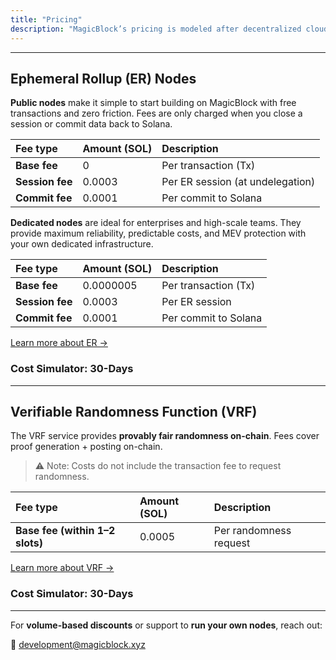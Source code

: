 ```yaml
---
title: "Pricing"
description: "MagicBlock’s pricing is modeled after decentralized cloud infrastructure. The goal is to keep computing costs **predictable for developers**, while still providing **flexibility for enterprises** that need priority access or dedicated resources."
---
```



---

## Ephemeral Rollup (ER) Nodes

**Public nodes** make it simple to start building on MagicBlock with free transactions and zero friction. Fees are only charged when you close a session or commit data back to Solana.

| **Fee type**    | **Amount (SOL)** | **Description**                  |
| :-------------- | :--------------- | :------------------------------- |
| **Base fee**    | 0                | Per transaction (Tx)             |
| **Session fee** | 0.0003           | Per ER session (at undelegation) |
| **Commit fee**  | 0.0001           | Per commit to Solana             |

**Dedicated nodes** are ideal for enterprises and high-scale teams. They provide maximum reliability, predictable costs, and MEV protection with your own dedicated infrastructure.

| **Fee type**    | **Amount (SOL)** | **Description**      |
| :-------------- | :--------------- | :------------------- |
| **Base fee**    | 0.0000005        | Per transaction (Tx) |
| **Session fee** | 0.0003           | Per ER session       |
| **Commit fee**  | 0.0001           | Per commit to Solana |

[Learn more about ER →](/pages/ephemeral-rollups-ers/introduction/why)

### Cost Simulator: 30-Days

<ERCostSimulator />

---

## Verifiable Randomness Function (VRF)

The VRF service provides **provably fair randomness on-chain**. Fees cover proof generation + posting on-chain.

> ⚠️ Note: Costs do not include the transaction fee to request randomness.

| **Fee type**                    | **Amount (SOL)** | **Description**        |
| :------------------------------ | :--------------- | :--------------------- |
| **Base fee (within 1–2 slots)** | 0.0005           | Per randomness request |

[Learn more about VRF →](/pages/verifiable-randomness-functions-vrfs/introduction/what-is-verifiable-randomness)

### Cost Simulator: 30-Days

<VRFCostSimulator />

---

For **volume-based discounts** or support to **run your own nodes**, reach out:

📧 [development@magicblock.xyz](mailto:development@magicblock.xyz)
